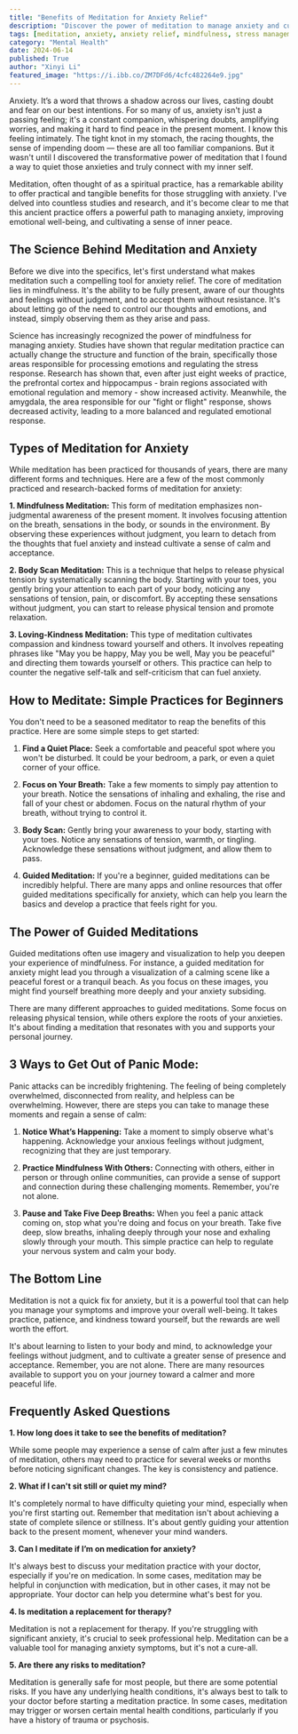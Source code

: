 ```yaml
---
title: "Benefits of Meditation for Anxiety Relief"
description: "Discover the power of meditation to manage anxiety and cultivate inner peace. Learn about the science behind meditation, different types of meditation for anxiety relief, and simple steps to begin your meditation practice."
tags: [meditation, anxiety, anxiety relief, mindfulness, stress management, mental health, well-being, inner peace, guided meditation, panic attacks]
category: "Mental Health"
date: 2024-06-14
published: True
author: "Xinyi Li"
featured_image: "https://i.ibb.co/ZM7DFd6/4cfc482264e9.jpg"
---
```



Anxiety. It’s a word that throws a shadow across our lives, casting doubt and fear on our best intentions. For so many of us, anxiety isn't just a passing feeling; it's a constant companion, whispering doubts, amplifying worries, and making it hard to find peace in the present moment.  I know this feeling intimately. The tight knot in my stomach, the racing thoughts, the sense of impending doom — these are all too familiar companions. But it wasn't until I discovered the transformative power of meditation that I found a way to quiet those anxieties and truly connect with my inner self.

Meditation, often thought of as a spiritual practice, has a remarkable ability to offer practical and tangible benefits for those struggling with anxiety.  I've delved into countless studies and research, and it's become clear to me that this ancient practice offers a powerful path to managing anxiety, improving emotional well-being, and cultivating a sense of inner peace.

## The Science Behind Meditation and Anxiety

Before we dive into the specifics, let's first understand what makes meditation such a compelling tool for anxiety relief. The core of meditation lies in mindfulness. It's the ability to be fully present, aware of our thoughts and feelings without judgment, and to accept them without resistance. It's about letting go of the need to control our thoughts and emotions, and instead, simply observing them as they arise and pass. 

Science has increasingly recognized the power of mindfulness for managing anxiety.  Studies have shown that regular meditation practice can actually change the structure and function of the brain, specifically those areas responsible for processing emotions and regulating the stress response. Research has shown that, even after just eight weeks of practice, the prefrontal cortex and hippocampus - brain regions associated with emotional regulation and memory - show increased activity.  Meanwhile, the amygdala, the area responsible for our "fight or flight" response, shows decreased activity, leading to a more balanced and regulated emotional response.

## Types of Meditation for Anxiety

While meditation has been practiced for thousands of years, there are many different forms and techniques.  Here are a few of the most commonly practiced and research-backed forms of meditation for anxiety:

**1. Mindfulness Meditation:** This form of meditation emphasizes non-judgmental awareness of the present moment. It involves focusing attention on the breath, sensations in the body, or sounds in the environment. By observing these experiences without judgment, you learn to detach from the thoughts that fuel anxiety and instead cultivate a sense of calm and acceptance.

**2. Body Scan Meditation:**  This is a technique that helps to release physical tension by systematically scanning the body.  Starting with your toes, you gently bring your attention to each part of your body, noticing any sensations of tension, pain, or discomfort. By accepting these sensations without judgment, you can start to release physical tension and promote relaxation.

**3. Loving-Kindness Meditation:** This type of meditation cultivates compassion and kindness toward yourself and others. It involves repeating phrases like "May you be happy, May you be well, May you be peaceful" and directing them towards yourself or others.  This practice can help to counter the negative self-talk and self-criticism that can fuel anxiety.

## How to Meditate: Simple Practices for Beginners

You don't need to be a seasoned meditator to reap the benefits of this practice. Here are some simple steps to get started:

1. **Find a Quiet Place:**  Seek a comfortable and peaceful spot where you won't be disturbed.  It could be your bedroom, a park, or even a quiet corner of your office.

2. **Focus on Your Breath:**  Take a few moments to simply pay attention to your breath. Notice the sensations of inhaling and exhaling, the rise and fall of your chest or abdomen.  Focus on the natural rhythm of your breath, without trying to control it.

3. **Body Scan:**  Gently bring your awareness to your body, starting with your toes. Notice any sensations of tension, warmth, or tingling.  Acknowledge these sensations without judgment, and allow them to pass.

4. **Guided Meditation:** If you're a beginner, guided meditations can be incredibly helpful. There are many apps and online resources that offer guided meditations specifically for anxiety, which can help you learn the basics and develop a practice that feels right for you.

## The Power of Guided Meditations

Guided meditations often use imagery and visualization to help you deepen your experience of mindfulness. For instance, a guided meditation for anxiety might lead you through a visualization of a calming scene like a peaceful forest or a tranquil beach.  As you focus on these images, you might find yourself breathing more deeply and your anxiety subsiding.

There are many different approaches to guided meditations. Some focus on releasing physical tension, while others explore the roots of your anxieties. It's about finding a meditation that resonates with you and supports your personal journey.

##  3 Ways to Get Out of Panic Mode:

Panic attacks can be incredibly frightening. The feeling of being completely overwhelmed, disconnected from reality, and helpless can be overwhelming.  However, there are steps you can take to manage these moments and regain a sense of calm:

1. **Notice What’s Happening:** Take a moment to simply observe what's happening. Acknowledge your anxious feelings without judgment, recognizing that they are just temporary.

2. **Practice Mindfulness With Others:**  Connecting with others, either in person or through online communities, can provide a sense of support and connection during these challenging moments.  Remember, you're not alone.

3. **Pause and Take Five Deep Breaths:** When you feel a panic attack coming on, stop what you're doing and focus on your breath. Take five deep, slow breaths, inhaling deeply through your nose and exhaling slowly through your mouth.  This simple practice can help to regulate your nervous system and calm your body.

##  The Bottom Line

Meditation is not a quick fix for anxiety, but it is a powerful tool that can help you manage your symptoms and improve your overall well-being.  It takes practice, patience, and kindness toward yourself, but the rewards are well worth the effort.  

It's about learning to listen to your body and mind, to acknowledge your feelings without judgment, and to cultivate a greater sense of presence and acceptance. Remember, you are not alone.  There are many resources available to support you on your journey toward a calmer and more peaceful life. 

## Frequently Asked Questions

**1.  How long does it take to see the benefits of meditation?**

While some people may experience a sense of calm after just a few minutes of meditation, others may need to practice for several weeks or months before noticing significant changes.  The key is consistency and patience.

**2.  What if I can't sit still or quiet my mind?**

It's completely normal to have difficulty quieting your mind, especially when you're first starting out.  Remember that meditation isn't about achieving a state of complete silence or stillness.  It's about gently guiding your attention back to the present moment, whenever your mind wanders.  

**3.  Can I meditate if I’m on medication for anxiety?**

It's always best to discuss your meditation practice with your doctor, especially if you're on medication.  In some cases, meditation may be helpful in conjunction with medication, but in other cases, it may not be appropriate.  Your doctor can help you determine what's best for you.

**4.  Is meditation a replacement for therapy?**

Meditation is not a replacement for therapy.  If you're struggling with significant anxiety, it's crucial to seek professional help.  Meditation can be a valuable tool for managing anxiety symptoms, but it's not a cure-all.

**5.  Are there any risks to meditation?**

Meditation is generally safe for most people, but there are some potential risks.  If you have any underlying health conditions, it's always best to talk to your doctor before starting a meditation practice.  In some cases, meditation may trigger or worsen certain mental health conditions, particularly if you have a history of trauma or psychosis.
